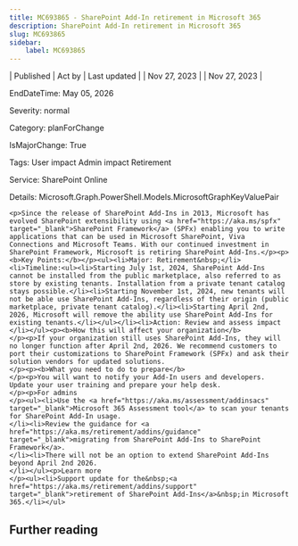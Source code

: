 ```yaml
---
title: MC693865 - SharePoint Add-In retirement in Microsoft 365
description: SharePoint Add-In retirement in Microsoft 365
slug: MC693865
sidebar:
    label: MC693865
---
```



| Published | Act by | Last updated |
| Nov 27, 2023 |  | Nov 27, 2023 |

EndDateTime: May 05, 2026

Severity: normal

Category: planForChange

IsMajorChange: True

Tags: User impact Admin impact Retirement

Service: SharePoint Online

Details: Microsoft.Graph.PowerShell.Models.MicrosoftGraphKeyValuePair

```
<p>Since the release of SharePoint Add-Ins in 2013, Microsoft has evolved SharePoint extensibility using <a href="https://aka.ms/spfx" target="_blank">SharePoint Framework</a> (SPFx) enabling you to write applications that can be used in Microsoft SharePoint, Viva Connections and Microsoft Teams. With our continued investment in SharePoint Framework, Microsoft is retiring SharePoint Add-Ins.</p><p><b>Key Points:</b></p><ul><li>Major: Retirement&nbsp;</li><li>Timeline:<ul><li>Starting July 1st, 2024, SharePoint Add-Ins cannot be installed from the public marketplace, also referred to as store by existing tenants. Installation from a private tenant catalog stays possible.</li><li>Starting November 1st, 2024, new tenants will not be able use SharePoint Add-Ins, regardless of their origin (public marketplace, private tenant catalog).</li><li>Starting April 2nd, 2026, Microsoft will remove the ability use SharePoint Add-Ins for existing tenants.</li></ul></li><li>Action: Review and assess impact 
</li></ul><p><b>How this will affect your organization</b> 
</p><p>If your organization still uses SharePoint Add-Ins, they will no longer function after April 2nd, 2026. We recommend customers to port their customizations to SharePoint Framework (SPFx) and ask their solution vendors for updated solutions. 
</p><p><b>What you need to do to prepare</b> 
</p><p>You will want to notify your Add-In users and developers. Update your user training and prepare your help desk. 
</p><p>For admins 
</p><ul><li>Use the <a href="https://aka.ms/assessment/addinsacs" target="_blank">Microsoft 365 Assessment tool</a> to scan your tenants for SharePoint Add-In usage. 
</li><li>Review the guidance for <a href="https://aka.ms/retirement/addins/guidance" target="_blank">migrating from SharePoint Add-Ins to SharePoint Framework</a>. 
</li><li>There will not be an option to extend SharePoint Add-Ins beyond April 2nd 2026.  
</li></ul><p>Learn more 
</p><ul><li>Support update for the&nbsp;<a href="https://aka.ms/retirement/addins/support" target="_blank">retirement of SharePoint Add-Ins</a>&nbsp;in Microsoft 365.</li></ul>
```

## Further reading
